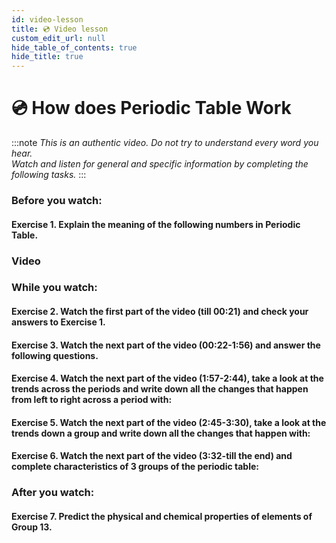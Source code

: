 ```yaml
---
id: video-lesson
title: 💿 Video lesson
custom_edit_url: null
hide_table_of_contents: true
hide_title: true
---
```



<Theme periodicity />

# 💿 How does Periodic Table Work

:::note
_This is an authentic video. Do not try to understand every word you hear._  
_Watch and listen for general and specific information by completing the following tasks._
:::

### Before you watch:

#### Exercise 1. Explain the meaning of the following numbers in Periodic Table.

<Frame src="https://learningapps.org/watch?v=phn39gkwn20" height="220px" />

### Video

<Player url="https://youtu.be/P6DMEgE8CK8" />

### While you watch:

#### Exercise 2. Watch the first part of the video (till 00:21) and check your answers to Exercise 1.

#### Exercise 3. Watch the next part of the video (00:22-1:56) and answer the following questions.

<Frame src="https://learningapps.org/watch?v=p08ajsojt21" height="320px" />

#### Exercise 4. Watch the next part of the video (1:57-2:44), take a look at the trends across the periods and write down all the changes that happen from left to right across a period with:

<Frame src="https://learningapps.org/watch?v=pu968scx521" height="360px" />

#### Exercise 5. Watch the next part of the video (2:45-3:30), take a look at the trends down a group and write down all the changes that happen with:

<Frame src="https://learningapps.org/watch?v=pcwt3itwa20" height="320px" />

#### Exercise 6. Watch the next part of the video (3:32-till the end) and complete characteristics of 3 groups of the periodic table:

<Frame src="https://learningapps.org/watch?v=psesxb12v21" height="520px" />

### After you watch:

#### Exercise 7. Predict the physical and chemical properties of elements of Group 13.
